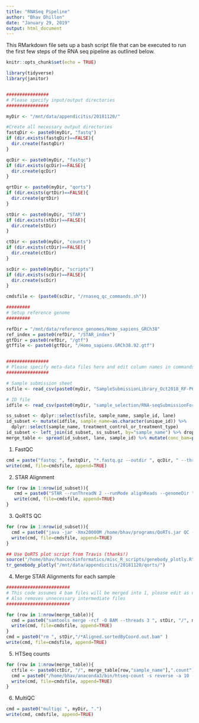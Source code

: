 ```yaml
---
title: "RNASeq Pipeline"
author: "Bhav Dhillon"
date: "January 29, 2019"
output: html_document
---
```


This RMarkdown file sets up a bash script file that can be executed to run the first few steps of the RNA seq pipeline as outlined below.


```r
knitr::opts_chunk$set(echo = TRUE)

library(tidyverse)
library(janitor)


################
# Please specify input/output directories
################

myDir <- "/mnt/data/appendicitis/20181120/"

#Create all necessary output directories
fastqDir <- paste0(myDir, "fastq")
if (dir.exists(fastqDir)==FALSE){
  dir.create(fastqDir)
}

qcDir <- paste0(myDir, "fastqc")
if (dir.exists(qcDir)==FALSE){
  dir.create(qcDir)
}

qrtDir <- paste0(myDir, "qorts")
if (dir.exists(qrtDir)==FALSE){
  dir.create(qrtDir)
}

stDir <- paste0(myDir, "STAR")
if (dir.exists(stDir)==FALSE){
  dir.create(stDir)
}

ctDir <- paste0(myDir, "counts")
if (dir.exists(ctDir)==FALSE){
  dir.create(ctDir)
}

scDir <- paste0(myDir, "scripts")
if (dir.exists(scDir)==FALSE){
  dir.create(scDir)
}

cmdsfile <- (paste0(scDir, "/rnaseq_qc_commands.sh")) 

#########
# Setup reference genome 
#########

refDir = "/mnt/data/reference_genomes/Homo_sapiens_GRCh38"
ref_index = paste0(refDir, "/STAR_index")
gtfDir = paste0(refDir, "/gtf")
gtffile <- paste0(gtfDir, "/Homo_sapiens.GRCh38.92.gtf")


################
# Please specify meta-data files here and edit column names in commands below as necessary
################

# Sample submission sheet
ssfile <- read_csv(paste0(myDir, "SampleSubmissionLibrary_Oct2018_RF-P6-18.csv"), col_names = TRUE) %>% clean_names

# ID file
idfile <- read_csv(paste0(myDir, "sample_selection/RNA-seqSubmissionForm_Appendicitis_20180716.csv"), col_names=TRUE) %>% clean_names

ss_subset <- dplyr::select(ssfile, sample_name, sample_id, lane)
id_subset <- mutate(idfile, sample_name=as.character(unique_id)) %>%
  dplyr::select(sample_name, treatment_control_or_treatment_type) 
id_subset <- left_join(id_subset, ss_subset, by="sample_name") %>% drop_na
merge_table <- spread(id_subset, lane, sample_id) %>% mutate(conc_bam=paste0(sample_name,"Aligned.sortedByCoord.Merged.out.bam"))

```


1. FastQC
```r
cmd = paste("fastqc ", fastqDir, "*.fastq.gz --outdir ", qcDir, " --threads 8 >> ", qcDir, "/fastqc.output", sep="")
write(cmd, file=cmdsfile, append=TRUE)
```


2. STAR Alignment
```r
for (row in 1:nrow(id_subset)){
   cmd = paste0("STAR --runThreadN 2 --runMode alignReads --genomeDir ", ref_index, " --readFilesCommand gunzip -c --readFilesIn ", qnap2Dir, id_subset[row,"sample_id"], ".fastq.gz --outFileNamePrefix ", stDir, "/",  id_subset[row,"sample_id"], " --outSAMtype BAM SortedByCoordinate" )
   write(cmd, file=cmdsfile, append=TRUE)
}

```


3. QoRTS QC
```r
for (row in 1:nrow(id_subset)){
  cmd = paste0("java -jar -Xmx20000M /home/bhav/programs/QoRTs.jar QC --generatePlots --stranded --singleEnded ", stDir, "/", id_subset[row,"sample_id"], "Aligned.sortedByCoord.out.bam ", gtffile, " ", qrtDir, "/", id_subset[row,"sample_id"])
  write(cmd, file=cmdsfile, append=TRUE)
}

## Use QoRTS plot script from Travis (thanks!)
source("/home/bhav/hancockinformatics/misc_R_scripts/genebody_plotly.R")
tr_genebody_plotly("/mnt/data/appendicitis/20181120/qorts/")

```


4. Merge STAR Alignments for each sample
```r

########################
# This code assumes 4 bam files will be merged into 1, please edit as necessary
# Also removes unnecessary intermediate files
########################

for (row in 1:nrow(merge_table)){
  cmd = paste0("samtools merge -rcf -O BAM --threads 3 ", stDir, "/", merge_table[row, "conc_bam"], " ", stDir, "/" , merge_table[row,"1"], "Aligned.sortedByCoord.out.bam " , " ", stDir, "/" , merge_table[row,"2"], "Aligned.sortedByCoord.out.bam ", " ", stDir, "/" , merge_table[row,"3"], "Aligned.sortedByCoord.out.bam ", " ", stDir, "/" , merge_table[row,"4"], "Aligned.sortedByCoord.out.bam ")
  write(cmd, file=cmdsfile, append=TRUE)
}
cmd = paste0("rm ", stDir,"/*Aligned.sortedByCoord.out.bam" )
write(cmd, file=cmdsfile, append=TRUE)


```


5. HTSeq counts
```r
for (row in 1:nrow(merge_table)){
  ctfile <- paste0(ctDir, "/", merge_table[row,"sample_name"],".count")
  cmd = paste0("/home/bhav/anaconda3/bin/htseq-count -s reverse -a 10 -f bam -r pos ", stDir, "/", merge_table[row,"sample_name"], "Aligned.sortedByCoord.Merged.out.bam ", gtffile, " > ", ctfile)
  write(cmd, file=cmdsfile, append=TRUE)
}
```


6. MultiQC
```r
cmd = paste0("multiqc ", myDir, ".")
write(cmd, cmdsfile, append=TRUE)
```


